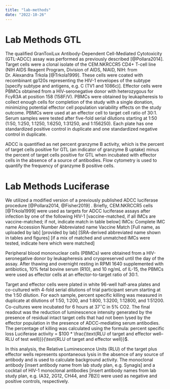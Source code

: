 ```yaml
---
title: "lab-methods"
date: "2022-10-26"
---
```


<!-- This file was adapted from VISCtemplates {{pkg_ver}}. -->


# Lab Methods GTL

The qualified GranToxiLux Antibody-Dependent Cell-Mediated Cytotoxicity (GTL-ADCC) assay was performed as previously described [@Pollara2014]. Target cells were a clonal isolate of the CEM.NKRCCR5 CD4+ T-cell line (NIH AIDS Reagent Program, Division of AIDS, NIAID, NIH: from Dr. Alexandra Trkola [@Trkola1999]. These cells were  coated with recombinant gp120s representing the HIV-1 envelopes of the subtype [specify subtype and antigens, e.g. C (TV1 and 1086c)]. Effector cells were PBMCs obtained from a HIV-seronegative donor with heterozygous for Fc$\gamma$R3A at position 158 (158F/V). PBMCs were obtained by leukapheresis to collect enough cells for completion of the study with a single donation, minimizing potential effector cell population variability effects on the study outcome.  PBMCs were used at an effector cell to target cell ratio of 30:1. Serum samples were tested after five-fold serial dilutions starting at 1:50 (1:50, 1:250, 1:1250, 1:6250, 1:31250, and 1:156250). Each plate has one standardized positive control in duplicate and one standardized negative control in duplicate. 

ADCC is quantified as net percent granzyme B activity, which is the percent of target cells positive for GTL (an indicator of granzyme B uptake) minus the percent of target cells positive for GTL when incubated with effector cells in the absence of a source of antibodies. Flow cytometry is used to quantify the frequency of granzyme B positive cells.

# Lab Methods Luciferase

We utilized a modified version of a previously published ADCC luciferase procedure [@Pollara2014, @Fisher2019] . Briefly, CEM.NKRCCR5 cells [@Trkola1999] were used as targets for ADCC luciferase assays after infection by one of the following HIV-1 [vaccine-matched, if all IMCs are vaccine-matched; if not, indicate match in table below] IMCs:
Complete IMC name	Accession Number	Abbreviated name	Vaccine Match
[Full name, as uploaded by lab]	[provided by lab]	[SRA-derived abbreviated name shown in tables and figures]	[if a mix of matched and unmatched IMCs were tested, indicate here which were matched]

Peripheral blood mononuclear cells (PBMCs) were obtained from a HIV-seronegative donor by leukapheresis and cryopreserved until the day of the assay. After thawing and overnight resting in RPMI 1640 supplemented with antibiotics, $10\%$ fetal bovine serum (R10), and 10 ng/mL of IL-15, the PBMCs were used as effector cells at an effector-to-target ratio of 30:1. 

Target and effector cells were plated in white 96-well half-area plates and co-cultured with 4-fold serial dilutions of trial participant serum starting at the 1:50 dilution. For each sample, percent specific killing was measured in duplicate at dilutions of 1:50, 1:200, and 1:800, 1:3200, 1:12800, and 1:51200. Co-cultures were incubated for 6 hours at $37^{\circ}$C in $5\%$ CO2. The final readout was the reduction of luminescence intensity generated by the presence of residual intact target cells that had not been lysed by the effector population in the presence of ADCC-mediating serum antibodies. The percentage of killing was calculated using the formula: percent specific loss Luciferase activity = $100 * \frac{\text{RLU of target and effector well– RLU of test well)}}{\text{RLU of target and effector well}}$.

In this analysis, the Relative Luminescence Units (RLU) of the target plus effector wells represents spontaneous lysis in the absence of any source of antibody and is used to calculate background activity. The monoclonal antibody [insert antibody name from lab study plan, e.g. Synagis] and a cocktail of HIV-1 monoclonal antibodies [insert antibody names from lab study plan, e.g. (A32, 2G12, CH44, and 7B2)] were used as negative and positive controls, respectively. 
